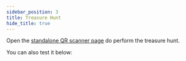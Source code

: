 ```yaml
---
sidebar_position: 3
title: Treasure Hunt
hide_title: true
---
```


Open the [standalone QR scanner page](/qr-scanner) do perform the treasure hunt.

You can also test it below:
<TreasureHunt showScannedCode={true} />